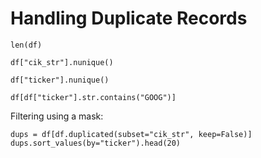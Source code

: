 
# Handling Duplicate Records



```
len(df)
```


```
df["cik_str"].nunique()
```

```
df["ticker"].nunique()
```

```
df[df["ticker"].str.contains("GOOG")]
```


Filtering using a mask:

```
dups = df[df.duplicated(subset="cik_str", keep=False)]
dups.sort_values(by="ticker").head(20)
```
